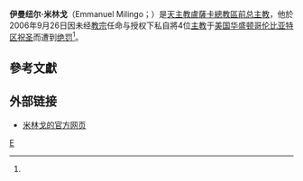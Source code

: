 '''伊曼纽尔·米林戈'''（Emmanuel Milingo；{{bd|1930年|6月13日|catIdx=M米}}）是[[天主教卢萨卡總教区|天主教盧薩卡總教區前总主教]]，他於2006年9月26日因未经[[教宗|教宗]]任命与授权下私自將4位[[主教|主教]]于[[美国|美国]][[华盛顿哥伦比亚特区|华盛顿哥伦比亚特区]][[祝圣|祝圣]]而遭到[[绝罚|绝罚]]<ref name="天"/>。

==參考文獻==
{{Reflist|2|refs=
<ref name="天">{{cite web | language = zh-tw | publisher = 天人彩虹桥/梵蒂冈电台 | title = 圣座宣布：米林戈总主教违反圣教法典祝圣四位主教，均招致自科绝罚 | url = http://www.tianren.org/news/show.asp?id=1461 | author =  | date = 2006-09-27 | accessdate = 2011-02-20 | archive-url = https://web.archive.org/web/20071007045549/http://www.tianren.org/news/show.asp?id=1461 | archive-date = 2007-10-07 | dead-url = yes }}</ref>
}}

==外部链接==
*[https://web.archive.org/web/20101015043426/http://www.emmanuelmilingo.com/ 米林戈的官方网页]

{{Authority control}}
{{宗教人物小作品}}

[[Category:屬靈爭戰|E]]